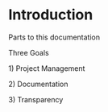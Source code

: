 # Introduction

Parts to this documentation

Three Goals\

1\) Project Management

2\) Documentation

3\) Transparency
